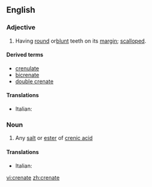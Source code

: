 == English ==
===Adjective===
{{en-adj}}
#{{botany}} Having [[round]] or[[ blunt]] teeth on its [[margin]]; [[scalloped]].

====Derived terms====
*[[crenulate]]
*[[bicrenate]]
*[[double crenate]]

====Translations====
{{top}}
*Italian: {{t|it|crenato}}
{{mid}}

{{bottom}}

===Noun===
{{en-noun}}

#{{chemistry}} Any [[salt]] or [[ester]] of [[crenic acid]]

====Translations====
{{top}}
*Italian: {{t|it|crenato|m}}
{{mid}}

{{bottom}}

[[vi:crenate]]
[[zh:crenate]]